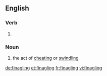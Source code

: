 ==English==

===Verb===
{{head|en|present participle}}

# {{present participle of|finagle|lang=en}}

===Noun===
{{en-noun}}

# the act of [[cheating]] or [[swindling]]

[[de:finagling]]
[[et:finagling]]
[[fr:finagling]]
[[vi:finagling]]